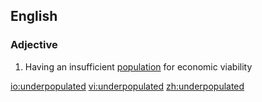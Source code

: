 ==English==

===Adjective===
{{en-adj}}

# Having an insufficient [[population]] for economic viability

[[io:underpopulated]]
[[vi:underpopulated]]
[[zh:underpopulated]]